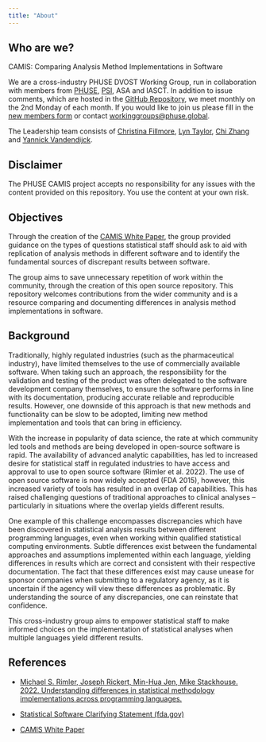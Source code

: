 ```yaml
---
title: "About"
---
```


## Who are we?

CAMIS: Comparing Analysis Method Implementations in Software

We are a cross-industry PHUSE DVOST Working Group, run in collaboration with members from [PHUSE](https://phuse.global/), [PSI](https://psiaims.github.io/website/), ASA and IASCT. In addition to issue comments, which are hosted in the [GitHub Repository](https://github.com/PSIAIMS/CAMIS/issues), we meet monthly on the 2nd Monday of each month. If you would like to join us please fill in the [new members form](https://forms.office.com/Pages/ResponsePage.aspx?id=xeEJLj1cykuXxFc6VpX1UKYKFE6i0SdEjGxMC4fPoj9UQUJTQUpZVFlHOUxYUUVFWllUTlJUS0RUOS4u) or contact [workinggroups\@phuse.global](mailto:workinggroups@phuse.global).

The Leadership team consists of [Christina Fillmore](https://github.com/statasaurus), [Lyn Taylor](https://github.com/DrLynTaylor), [Chi Zhang](https://github.com/chizapoth) and [Yannick Vandendijck](https://github.com/yannickvandendijck).

## Disclaimer
The PHUSE CAMIS project accepts no responsibility for any issues with the content provided on this repository.  You use the content at your own risk.

## Objectives

Through the creation of the [CAMIS White Paper](https://phuse.s3.eu-central-1.amazonaws.com/Deliverables/Data+Visualisation+%26+Open+Source+Technology/WP077.pdf), the group provided guidance on the types of questions statistical staff should ask to aid with replication of analysis methods in different software and to identify the fundamental sources of discrepant results between software.

The group aims to save unnecessary repetition of work within the community, through the creation of this open source repository. This repository welcomes contributions from the wider community and is a resource comparing and documenting differences in analysis method implementations in software.

## Background

Traditionally, highly regulated industries (such as the pharmaceutical industry), have limited themselves to the use of commercially available software. When taking such an approach, the responsibility for the validation and testing of the product was often delegated to the software development company themselves, to ensure the software performs in line with its documentation, producing accurate reliable and reproducible results. However, one downside of this approach is that new methods and functionality can be slow to be adopted, limiting new method implementation and tools that can bring in efficiency.

With the increase in popularity of data science, the rate at which community led tools and methods are being developed in open-source software is rapid. The availability of advanced analytic capabilities, has led to increased desire for statistical staff in regulated industries to have access and approval to use to open source software (Rimler et al. 2022). The use of open source software is now widely accepted (FDA 2015), however, this increased variety of tools has resulted in an overlap of capabilities. This has raised challenging questions of traditional approaches to clinical analyses -- particularly in situations where the overlap yields different results.

One example of this challenge encompasses discrepancies which have been discovered in statistical analysis results between different programming languages, even when working within qualified statistical computing environments. Subtle differences exist between the fundamental approaches and assumptions implemented within each language, yielding differences in results which are correct and consistent with their respective documentation. The fact that these differences exist may cause unease for sponsor companies when submitting to a regulatory agency, as it is uncertain if the agency will view these differences as problematic. By understanding the source of any discrepancies, one can reinstate that confidence.

This cross-industry group aims to empower statistical staff to make informed choices on the implementation of statistical analyses when multiple languages yield different results.

## References

-   [Michael S. Rimler, Joseph Rickert, Min-Hua Jen, Mike Stackhouse. 2022. Understanding differences in statistical methodology implementations across programming languages.](https://higherlogicdownload.s3.amazonaws.com/AMSTAT/fa4dd52c-8429-41d0-abdf-0011047bfa19/UploadedImages/BIOP%20Report/BioPharm_fall2022FINAL.pdf)

-   [Statistical Software Clarifying Statement (fda.gov)](https://www.fda.gov/media/161196/download)

-   [CAMIS White Paper](https://phuse.s3.eu-central-1.amazonaws.com/Deliverables/Data+Visualisation+%26+Open+Source+Technology/WP077.pdf)
